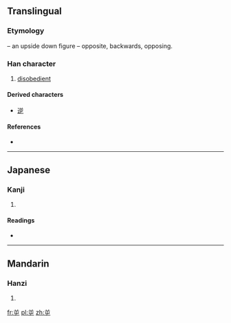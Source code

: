 {{also|屯}}
==Translingual==
===Etymology===
{{liushu|p}} – an upside down figure – opposite, backwards, opposing.

===Han character===
{{Han char|rn=45|rad=屮|as=03|sn=6|four=|canj=廿山 (TU)}}

# [[disobedient]]

====Derived characters====
* [[逆]]

====References====
* {{Han ref|kx=0305.010|dkj=07833|dj=0603.110|hdz=21021.090|uh=5C70|ud=23664}}

----

==Japanese==

===Kanji===
{{ja-kanji|grade=|rs=屮03}}

# {{defn|lang=ja|sort=屮03}}

====Readings====
* {{ja-readings|on=[[げき]] (geki), [[ぎゃく]] (gyaku), [[はく]] (haku), [[ひやく]] (hiyaku)|kun=[[さからう]] (sakarau)}}

----

==Mandarin==

===Hanzi===
{{cmn-hanzi|pin=[[lè]] ([[le4]]), [[nì]] ([[ni4]])|wg=le<sup>4</sup>, ni<sup>4</sup>}}

# {{defn|lang=cmn|sort=屮03}}

[[fr:屰]]
[[pl:屰]]
[[zh:屰]]